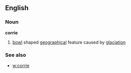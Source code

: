 ==English==
===Noun===
'''corrie'''
#[[bowl]] shaped [[geographical]] feature caused by [[glaciation]]


===See also===
*[[w:corrie]]